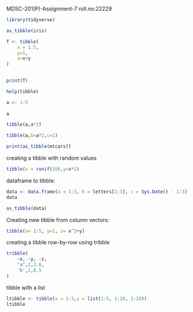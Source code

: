 MDSC-201(P)-Assignment-7
roll.no:22229

```{r}
library(tidyverse)
```
```{r}
as_tibble(iris)
```

```{r}
T <- tibble(
    x = 1.5,
    y=1,
    z=x+y
)
     

print(T)
```

```{r}
help(tibble)
```

```{r}
a <- 1:5
     
a
```

```{r}
tibble(a,a*2) 
```

```{r}
tibble(a,b=a*2,c=1)
```

```{r}
print(as_tibble(mtcars))
```

creating a tibble with random values
```{r}
tibble(x = runif(10),y=x*2)
```

dataframe to tibble:
```{r}
data <- data.frame(a = 1:3, b = letters[1:3], c = Sys.Date() - 1:3)
data
```
```{r}
as_tibble(data)
```

Creating new tibble from column vectors:
```{r}
tibble(x= 1:5, y=1, z= x^2+y)
```

creating a tibble row-by-row using tribble
```{r}
tribble(
    ~x, ~y, ~z,
    "a",2,3.6,
    'b',1,8.5
)
```

tibble with a list
```{r}
ltibble <- tibble(x = 1:3,y = list(1:5, 1:10, 1:20))
ltibble
     
```



